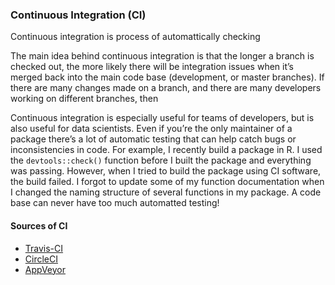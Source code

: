 ### Continuous Integration (CI)

Continuous integration is process of automattically checking

The main idea behind continuous integration is that the longer a branch is checked out, the more likely there will be integration issues when it's merged back into the main code base (development, or master branches). If there are many changes made on a branch, and there are many developers working on different branches, then

Continuous integration is especially useful for teams of developers, but is also useful for data scientists. Even if you're the only maintainer of a package there's a lot of automatic testing that can help catch bugs or inconsistencies in code. For example, I recently build a package in R. I used the `devtools::check()` function before I built the package and everything was passing. However, when I tried to build the package using CI software, the build failed. I forgot to update some of my function documentation when I changed the naming structure of several functions in my package. A code base can never have too much automatted testing!

#### Sources of CI

* [Travis-CI]()
* [CircleCI]()
* [AppVeyor]()